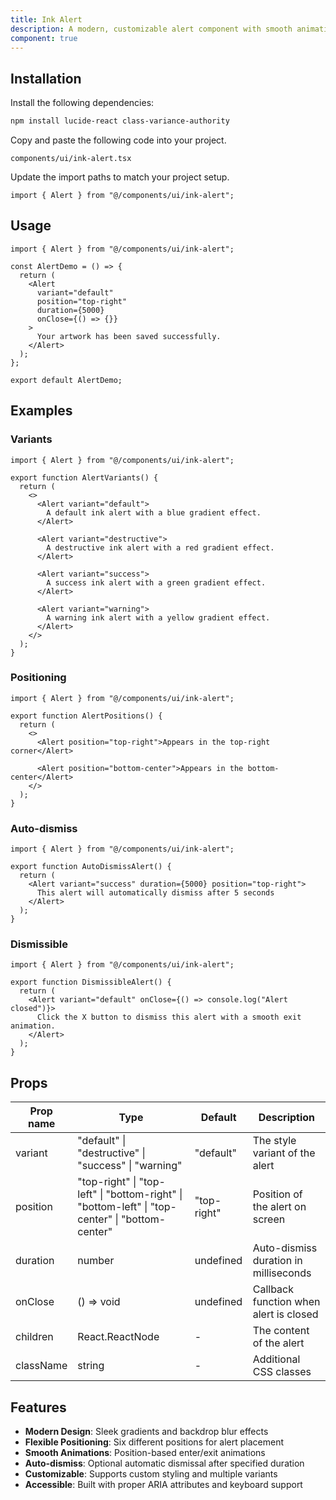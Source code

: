 ```yaml
---
title: Ink Alert
description: A modern, customizable alert component with smooth animations and positioning options.
component: true
---
```


<ComponentPreview name="ink-alert-demo" />

## Installation

<Steps>

<Step>Install the following dependencies:</Step>

```bash
npm install lucide-react class-variance-authority
```

<Step>Copy and paste the following code into your project.</Step>

`components/ui/ink-alert.tsx`

<ComponentSource name="ink-alert" />

<Step>Update the import paths to match your project setup.</Step>

```tsx
import { Alert } from "@/components/ui/ink-alert";
```

</Steps>

## Usage

```tsx
import { Alert } from "@/components/ui/ink-alert";

const AlertDemo = () => {
  return (
    <Alert
      variant="default"
      position="top-right"
      duration={5000}
      onClose={() => {}}
    >
      Your artwork has been saved successfully.
    </Alert>
  );
};

export default AlertDemo;
```

## Examples

### Variants

```tsx
import { Alert } from "@/components/ui/ink-alert";

export function AlertVariants() {
  return (
    <>
      <Alert variant="default">
        A default ink alert with a blue gradient effect.
      </Alert>

      <Alert variant="destructive">
        A destructive ink alert with a red gradient effect.
      </Alert>

      <Alert variant="success">
        A success ink alert with a green gradient effect.
      </Alert>

      <Alert variant="warning">
        A warning ink alert with a yellow gradient effect.
      </Alert>
    </>
  );
}
```

### Positioning

```tsx
import { Alert } from "@/components/ui/ink-alert";

export function AlertPositions() {
  return (
    <>
      <Alert position="top-right">Appears in the top-right corner</Alert>

      <Alert position="bottom-center">Appears in the bottom-center</Alert>
    </>
  );
}
```

### Auto-dismiss

```tsx
import { Alert } from "@/components/ui/ink-alert";

export function AutoDismissAlert() {
  return (
    <Alert variant="success" duration={5000} position="top-right">
      This alert will automatically dismiss after 5 seconds
    </Alert>
  );
}
```

### Dismissible

```tsx
import { Alert } from "@/components/ui/ink-alert";

export function DismissibleAlert() {
  return (
    <Alert variant="default" onClose={() => console.log("Alert closed")}>
      Click the X button to dismiss this alert with a smooth exit animation.
    </Alert>
  );
}
```

## Props

| Prop name | Type                                                                                            | Default     | Description                            |
| --------- | ----------------------------------------------------------------------------------------------- | ----------- | -------------------------------------- |
| variant   | "default" \| "destructive" \| "success" \| "warning"                                            | "default"   | The style variant of the alert         |
| position  | "top-right" \| "top-left" \| "bottom-right" \| "bottom-left" \| "top-center" \| "bottom-center" | "top-right" | Position of the alert on screen        |
| duration  | number                                                                                          | undefined   | Auto-dismiss duration in milliseconds  |
| onClose   | () => void                                                                                      | undefined   | Callback function when alert is closed |
| children  | React.ReactNode                                                                                 | -           | The content of the alert               |
| className | string                                                                                          | -           | Additional CSS classes                 |

## Features

- **Modern Design**: Sleek gradients and backdrop blur effects
- **Flexible Positioning**: Six different positions for alert placement
- **Smooth Animations**: Position-based enter/exit animations
- **Auto-dismiss**: Optional automatic dismissal after specified duration
- **Customizable**: Supports custom styling and multiple variants
- **Accessible**: Built with proper ARIA attributes and keyboard support
